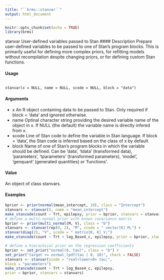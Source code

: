 ```yaml
---
title: "``brms::stanvar``"
output: html_document
---
```


```r
knitr::opts_chunk$set(echo = TRUE)
library(brms)
```

stanvar User-defined variables passed to Stan
#### Description 
Prepare user-defined variables to be passed to one of Stan’s program blocks. This is primarily useful for defining more complex priors, for refitting models without recompilation despite changing priors, or for defining custom Stan functions.

#### Usage
<pre><code>
stanvar(x = NULL, name = NULL, scode = NULL, block = "data")
</code></pre>

#### Arguments

* x An R object containing data to be passed to Stan. Only required if block = 'data' and ignored otherwise.
* name Optinal character string providing the desired variable name of the object in x. If NULL (the default) the variable name is directly infered from x.
* scode Line of Stan code to define the variable in Stan language. If block = 'data', the Stan code is inferred based on the class of x by default.
* block Name of one of Stan’s program blocks in which the variable should be defined.
Can be 'data', 'tdata' (transformed data), 'parameters', 'tparameters' (transformed parameters), 'model', 'genquant' (generated quantities) or 'functions'.

#### Value
An object of class stanvars.

#### Examples 

```r
bprior <- prior(normal(mean_intercept, 10), class = "Intercept")
stanvars <- stanvar(5, name = "mean_intercept")
make_stancode(count ~ Trt, epilepsy, prior = bprior, stanvars = stanvars)
# define a multi-normal prior with known covariance matrix
bprior <- prior(multi_normal(M, V), class = "b")
stanvars <- stanvar(rep(0, 2), "M", scode = " vector[K] M;") +
stanvar(diag(2), "V", scode = " matrix[K, K] V;")
make_stancode(count ~ Trt + log_Base4_c, epilepsy, prior = bprior, stanvars = stanvars)
```

```r
# define a hierachical prior on the regression coefficients
bprior <- set_prior("normal(0, tau)", class = "b") +
set_prior("target += normal_lpdf(tau | 0, 10)", check = FALSE)
stanvars <- stanvar(scode = "real<lower=0> tau;",
block = "parameters")
make_stancode(count ~ Trt + log_Base4_c, epilepsy,
prior = bprior, stanvars = stanvars)
```
